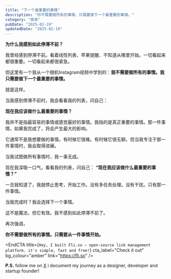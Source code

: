 ```yaml
---
title: "下一个最重要的事情"
description: "你不需要做所有的事情，只需要做下一个最重要的事情。"
category: "效率"
pubDate: "2025-02-19"
updatedDate: "2025-02-19"
---
```


**为什么我感到如此停滞不前？**

我曾经感到停滞不前。看着线性列表、苹果提醒、不知道从哪里开始。一切看起来都很重要。一切看起来都很紧急。

但这里有一个我从一个随机Instagram视频中学到的：**我不需要做所有的事情。我只需要做下一个最重要的事情。**

就是这样。

当我感到停滞不前时，我会看看我的列表，问自己：

**现在我应该做什么最重要的事情？**

我并不是指最容易的事情或感觉最好的事情。我指的是真正重要的事情。那一件事情，如果我完成了，将会产生最大的影响。

它通常不是我想要做的事情。有时候它很难。有时候它很无聊。但当我专注于那一件事情时，我会取得进展。

当我试图做所有事情时，我一事无成。

现在我深吸一口气，看看我的列表，问自己：
**“现在我应该做什么最重要的事情？”**

一旦我知道了，我就停止思考，开始工作。没有多任务处理。没有干扰。只有那一件事情。

当我完成时？我会选择下一个事情。

这不是魔法，但它有效。我不感到如此停滞不前了。

再次强调，

**你不需要做所有的事情。只需要从一件事情开始。**


<EndCTA
  title={`Hey, I built Fli.so – open-source link management platform. it's simple, fast and free!`}
  cta_label="Check it out"
  bg_colour="amber"
  link="https://fli.so"
/>

**P.S.** follow me on [X](https://x.com/spikeysanju) i document my journey as a designer, developer and startup founder!
